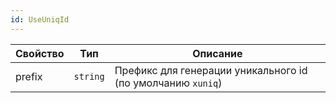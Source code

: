 ```yaml
---
id: UseUniqId
---
```


<!-- props:start -->
| Свойство   | Тип                    | Описание                                                                                                                                |
| ---------- | ---------------------- | --------------------------------------------------------------------------------------------------------------------------------------- |
| prefix   | `string`        | Префикс для генерации уникального id (по умолчанию `xuniq`) |
<!-- props:end -->